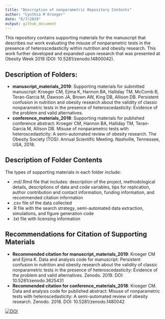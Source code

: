 ---
title: "Description of nonparametric Repository Contents"
author: "Cynthia M Kroeger"
date: "6/7/2019"
output: github_document
---

This repository contains supporting materials for the manuscript that describes our work evaluating the misuse of nonparametric tests in the presence of heteroscedasticity within nutrition and obesity research. This work further developed and expanded upon research that was presented at Obesity Week 2018 (DOI: 10.5281/zenodo.14800042). 


## Description of Folders:

* __manuscript_materials_2019__: Supporting materials for submitted manuscript: Kroeger CM, Ejima K, Hannon BA, Halliday TM, McComb B, Teran-Garcia M, Dawson JA, Brown AW, King DB, Allison DB. Persistent confusion in nutrition and obesity research about the validity of classic nonparametric tests in the presence of heteroscedasticity: Evidence of the problem and valid alternatives. 
* __conference_materials_2018__: Supporting materials for published conference abstract: Kroeger CM, Hannon BA, Halliday TM, Teran-Garcia M, Allison DB. Misuse of nonparametric tests with heteroscedasticity: A semi-automated review of obesity research. The Obesity Society (TOS): Annual Scientific Meeting. Nashville, Tennessee, USA, 2018.


## Description of Folder Contents 

The types of supporting materials in each folder include: 

* .md/.Rmd file that includes: description of the project, methodological details, descriptions of data and code variables, tips for replication, author contribution and contact information, funding information, and recommended citation information
* .csv file of the data collected 
* .R file with the search strategy, semi-automated data extraction, simulations, and figure generation code
* .txt file with licensing information


## Recommendations for Citation of Supporting Materials  

* __Recommended citation for manuscript_materials_2019__: Kroeger CM and Ejima K. Data and analysis code for manuscript: Persistent confusion in nutrition and obesity research about the validity of classic nonparametric tests in the presence of heteroscedasticity: Evidence of the problem and valid alternatives. Zenodo. 2019. DOI: 10.5281/zenodo.3625431 
* __Recommended citation for conference_materials_2018__: Kroeger CM. Data and analysis code for published abstract: Misuse of nonparametric tests with heteroscedasticity: A semi-automated review of obesity research. Zenodo. 2018. DOI: 10.5281/zenodo.1480042

[![DOI](https://zenodo.org/badge/156651162.svg)](https://zenodo.org/badge/latestdoi/156651162)

